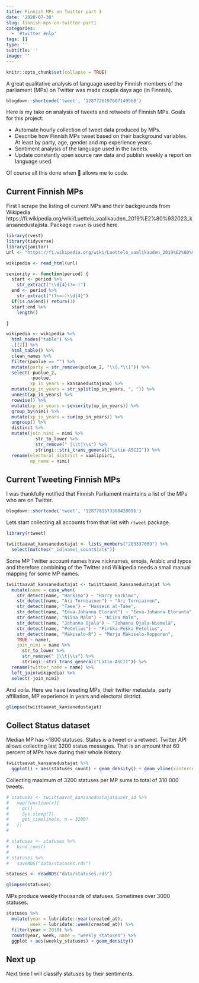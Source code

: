 ```yaml
---
title: Finnish MPs on Twitter part 1
date: '2020-07-30'
slug: finnish-mps-on-twitter-part1
categories:
  - '#twitter #nlp'
tags: []
type: ''
subtitle: ''
image: ''
---
```


```r
knitr::opts_chunk$set(collapse = TRUE)
```

A great qualitative analysis of language used by Finnish members of the parliament (MPs) on Twitter was made couple days ago (in Finnish). 

```r
blogdown::shortcode('tweet', '1287726197607149568')
```


Here is my take on analysis of tweets and retweets of Finnish MPs. Goals for this project:

* Automate hourly collection of tweet data produced by MPs.
* Describe how Finnish MPs tweet based on their background variables. At least by party, age, gender and mp experience years.
* Sentiment analysis of the language used in the tweets. 
* Update constantly open source raw data and publish weekly a report on language used.

Of course all this done when 👶 allows me to code. 

## Current Finnish MPs

First I scrape the listing of current MPs and their backgrounds from Wikipedia https://fi.wikipedia.org/wiki/Luettelo_vaalikauden_2019%E2%80%932023_kansanedustajista. Package `rvest` is used here.

```r
library(rvest)
library(tidyverse)
library(janitor)
url <- "https://fi.wikipedia.org/wiki/Luettelo_vaalikauden_2019%E2%80%932023_kansanedustajista"

wikipedia <- read_html(url)

seniority <- function(period) {
  start <- period %>%
    str_extract("\\d{4}(?=–)")
  end <- period %>%
    str_extract("(?<=–)\\d{4}") 
  if(is.na(end)) return(1)
  start:end %>% 
    length()

}

wikipedia <- wikipedia %>% 
  html_nodes("table") %>% 
  .[[2]] %>% 
  html_table() %>% 
  clean_names %>% 
  filter(puolue == "") %>% 
  mutate(party = str_remove(puolue_2, "\\[.*\\]")) %>% 
  select(-puolue_2,
         -puolue,
         xp_in_years = kansanedustajana) %>% 
  mutate(xp_in_years = str_split(xp_in_years, ", ")) %>% 
  unnest(xp_in_years) %>% 
  rowwise() %>% 
  mutate(xp_in_years = seniority(xp_in_years)) %>% 
  group_by(nimi) %>% 
  mutate(xp_in_years = sum(xp_in_years)) %>% 
  ungroup() %>% 
  distinct %>% 
  mutate(join_nimi = nimi %>% 
           str_to_lower %>% 
           str_remove(" |\\t|\\s") %>% 
           stringi::stri_trans_general("Latin-ASCII")) %>% 
  rename(electoral_district = vaalipiiri,
         mp_name = nimi)
```

## Current Tweeting Finnish MPs

I was thankfully notified that Finnish Parliament maintains a list of the MPs who are on Twitter.

```r
blogdown::shortcode('tweet', '1287781573308420096')
```

Lets start collecting all accounts from that list with `rtweet` package.

```r
library(rtweet)

twiittaavat_kansanedustajat <- lists_members("203337069") %>% 
  select(matches("_id|name|_count$|at$"))
```

Some MP Twitter account names have nicknames, emojis, Arabic and typos and therefore combining of the Twitter and Wikipedia needs a small manual mapping for some MP names.

```r
twiittaavat_kansanedustajat <- twiittaavat_kansanedustajat %>%
  mutate(name = case_when(
    str_detect(name, "Harkimo") ~ "Harry Harkimo",
    str_detect(name, "Ari Torniainen") ~ "Ari Torniainen",
    str_detect(name, "Taee") ~ "Hussein al-Taee",
    str_detect(name, "Eeva-Johanna Elorant") ~ "Eeva-Johanna Eloranta",
    str_detect(name, "Niina Malm") ~ "Niina Malm",
    str_detect(name, "Johanna Ojala") ~ "Johanna Ojala-Niemelä",
    str_detect(name, "Petelius") ~ "Pirkka-Pekka Petelius",
    str_detect(name, "Mäkisalo-R") ~ "Merja Mäkisalo-Ropponen",
    TRUE ~ name),
    join_nimi = name %>% 
      str_to_lower %>% 
      str_remove(" |\\t|\\s") %>% 
      stringi::stri_trans_general("Latin-ASCII")) %>%
  rename(twitter_name = name) %>% 
  left_join(wikipedia) %>% 
  select(-join_nimi)
```

And voila. Here we have tweeting MPs, their twitter metadata, party affiliation, MP experience in years and electoral district.

```r
glimpse(twiittaavat_kansanedustajat) 
```
## Collect Status dataset

Median MP has ~1800 statuses. Status is a tweet or a retweet.  Twitter API allows collecting last 3200 status messages. That is an amount that 60 percent of MPs have during their whole history. 

```r
twiittaavat_kansanedustajat %>% 
  ggplot() + aes(statuses_count) + geom_density() + geom_vline(xintercept = median(twiittaavat_kansanedustajat$statuses_count))
```

Collecting maximum of 3200 statuses per MP sums to total of 310 000 tweets.

```r

# statuses <- twiittaavat_kansanedustajat$user_id %>% 
#   map(function(x){
#     gc()
#     Sys.sleep(7)
#     get_timeline(x, n = 3200)
#   })
# 

# statuses <- statuses %>%
#   bind_rows()
# 
# statuses %>% 
#   saveRDS("data/statuses.rds")

statuses <- readRDS("data/statuses.rds")

glimpse(statuses)
```

MPs produce weekly thousands of statuses. Sometimes over 3000 statuses.

```r
statuses %>% 
  mutate(year = lubridate::year(created_at),
         week = lubridate::week(created_at)) %>%
  filter(year > 2018) %>% 
  count(year, week, name = "weekly_statuses") %>% 
  ggplot + aes(weekly_statuses) + geom_density()
```


## Next up

Next time I will classify statuses by their sentiments.
